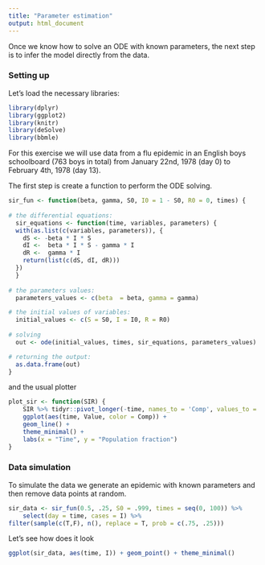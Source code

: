 ```yaml
---
title: "Parameter estimation"
output: html_document
---
```


Once we know how to solve an ODE with known parameters, the next step is to infer the model directly from the data.

### Setting up

Let's load the necessary libraries:

```r
library(dplyr)
library(ggplot2)
library(knitr)
library(deSolve)
library(bbmle)
```

For this exercise we will use data from a flu epidemic in an English boys schoolboard (763 boys in total) from January 22nd, 1978 (day 0) to February 4th, 1978 (day 13).

The first step is create a function to perform the ODE solving.

```r
sir_fun <- function(beta, gamma, S0, I0 = 1 - S0, R0 = 0, times) {
  
# the differential equations:
  sir_equations <- function(time, variables, parameters) {
  with(as.list(c(variables, parameters)), {
    dS <- -beta * I * S
    dI <-  beta * I * S - gamma * I
    dR <-  gamma * I
    return(list(c(dS, dI, dR)))
  })
  }
  
# the parameters values:
  parameters_values <- c(beta  = beta, gamma = gamma)

# the initial values of variables:
  initial_values <- c(S = S0, I = I0, R = R0)
  
# solving
  out <- ode(initial_values, times, sir_equations, parameters_values)

# returning the output:
  as.data.frame(out)
}
```

and the usual plotter

```r
plot_sir <- function(SIR) {
	SIR %>% tidyr::pivot_longer(-time, names_to = 'Comp', values_to = 'Value') %>%
    ggplot(aes(time, Value, color = Comp)) +
    geom_line() +
    theme_minimal() +
    labs(x = "Time", y = "Population fraction")
}
```


### Data simulation

To simulate the data we generate an epidemic with known parameters and then remove data points at random.

```r
sir_data <- sir_fun(0.5, .25, S0 = .999, times = seq(0, 100)) %>%
    select(day = time, cases = I) %>%
filter(sample(c(T,F), n(), replace = T, prob = c(.75, .25)))
```

Let's see how does it look

```r
ggplot(sir_data, aes(time, I)) + geom_point() + theme_minimal()
```


